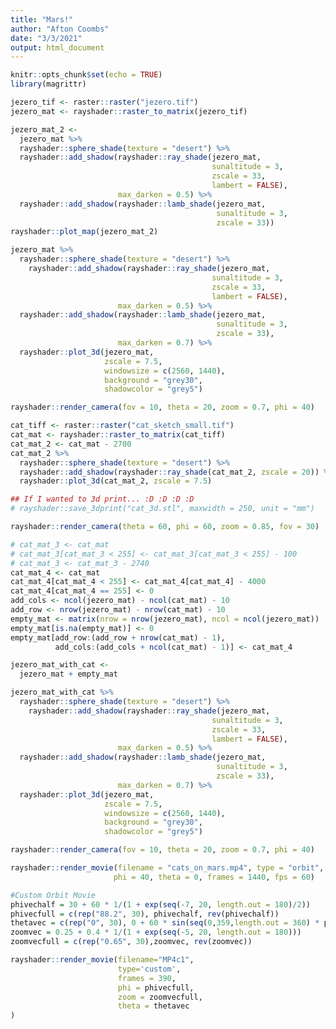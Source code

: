 ```yaml
---
title: "Mars!"
author: "Afton Coombs"
date: "3/3/2021"
output: html_document
---
```


```r
knitr::opts_chunk$set(echo = TRUE)
library(magrittr)
```

```r
jezero_tif <- raster::raster("jezero.tif")
jezero_mat <- rayshader::raster_to_matrix(jezero_tif)
```

```r
jezero_mat_2 <-
  jezero_mat %>%
  rayshader::sphere_shade(texture = "desert") %>%
  rayshader::add_shadow(rayshader::ray_shade(jezero_mat,
                                             sunaltitude = 3,
                                             zscale = 33,
                                             lambert = FALSE),
                        max_darken = 0.5) %>%
  rayshader::add_shadow(rayshader::lamb_shade(jezero_mat,
                                              sunaltitude = 3,
                                              zscale = 33))
rayshader::plot_map(jezero_mat_2)
```

```r
jezero_mat %>%
  rayshader::sphere_shade(texture = "desert") %>%
    rayshader::add_shadow(rayshader::ray_shade(jezero_mat,
                                             sunaltitude = 3,
                                             zscale = 33,
                                             lambert = FALSE),
                        max_darken = 0.5) %>%
  rayshader::add_shadow(rayshader::lamb_shade(jezero_mat,
                                              sunaltitude = 3,
                                              zscale = 33),
                        max_darken = 0.7) %>%
  rayshader::plot_3d(jezero_mat,
                     zscale = 7.5,
                     windowsize = c(2560, 1440),
                     background = "grey30",
                     shadowcolor = "grey5")

rayshader::render_camera(fov = 10, theta = 20, zoom = 0.7, phi = 40)  
```

```r
cat_tiff <- raster::raster("cat_sketch_small.tif")
cat_mat <- rayshader::raster_to_matrix(cat_tiff)
cat_mat_2 <- cat_mat - 2700
cat_mat_2 %>%
  rayshader::sphere_shade(texture = "desert") %>%
  rayshader::add_shadow(rayshader::ray_shade(cat_mat_2, zscale = 20)) %>%
  rayshader::plot_3d(cat_mat_2, zscale = 7.5)

## If I wanted to 3d print... :D :D :D :D 
# rayshader::save_3dprint("cat_3d.stl", maxwidth = 250, unit = "mm")

rayshader::render_camera(theta = 60, phi = 60, zoom = 0.85, fov = 30)
```

```r
# cat_mat_3 <- cat_mat
# cat_mat_3[cat_mat_3 < 255] <- cat_mat_3[cat_mat_3 < 255] - 100
# cat_mat_3 <- cat_mat_3 - 2740
cat_mat_4 <- cat_mat
cat_mat_4[cat_mat_4 < 255] <- cat_mat_4[cat_mat_4] - 4000
cat_mat_4[cat_mat_4 == 255] <- 0
add_cols <- ncol(jezero_mat) - ncol(cat_mat) - 10
add_row <- nrow(jezero_mat) - nrow(cat_mat) - 10
empty_mat <- matrix(nrow = nrow(jezero_mat), ncol = ncol(jezero_mat))
empty_mat[is.na(empty_mat)] <- 0
empty_mat[add_row:(add_row + nrow(cat_mat) - 1), 
          add_cols:(add_cols + ncol(cat_mat) - 1)] <- cat_mat_4

jezero_mat_with_cat <-
  jezero_mat + empty_mat

jezero_mat_with_cat %>%
  rayshader::sphere_shade(texture = "desert") %>%
    rayshader::add_shadow(rayshader::ray_shade(jezero_mat,
                                             sunaltitude = 3,
                                             zscale = 33,
                                             lambert = FALSE),
                        max_darken = 0.5) %>%
  rayshader::add_shadow(rayshader::lamb_shade(jezero_mat,
                                              sunaltitude = 3,
                                              zscale = 33),
                        max_darken = 0.7) %>%
  rayshader::plot_3d(jezero_mat,
                     zscale = 7.5,
                     windowsize = c(2560, 1440),
                     background = "grey30",
                     shadowcolor = "grey5")

rayshader::render_camera(fov = 10, theta = 20, zoom = 0.7, phi = 40) 
```

```r
rayshader::render_movie(filename = "cats_on_mars.mp4", type = "orbit",
                       phi = 40, theta = 0, frames = 1440, fps = 60)

#Custom Orbit Movie 
phivechalf = 30 + 60 * 1/(1 + exp(seq(-7, 20, length.out = 180)/2))
phivecfull = c(rep("88.2", 30), phivechalf, rev(phivechalf))
thetavec = c(rep("0", 30), 0 + 60 * sin(seq(0,359,length.out = 360) * pi/180))
zoomvec = 0.25 + 0.4 * 1/(1 + exp(seq(-5, 20, length.out = 180)))
zoomvecfull = c(rep("0.65", 30),zoomvec, rev(zoomvec))

rayshader::render_movie(filename="MP4c1",
                        type='custom',
                        frames = 390,
                        phi = phivecfull, 
                        zoom = zoomvecfull, 
                        theta = thetavec
)
```
